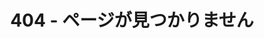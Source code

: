 ---
title: "404 - ページが見つかりません"
description: "お探しのページが見つかりません。"
blocks:
  - name: "HERO"
    title: "404 - ページが見つかりません"
    description: "申し訳ございません。お探しのページが存在しないか、移動した可能性があります。"
    link_text: "ホームに戻る"
    link_url: "/"
---